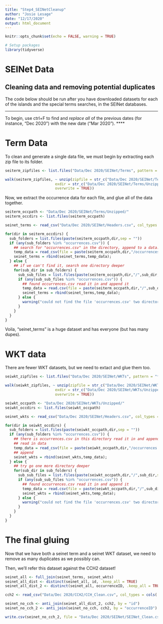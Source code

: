 ```yaml
---
title: "Step4_SEINetCleanup"
author: "Josie Lesage"
date: "12/17/2020"
output: html_document
---
```


```r
knitr::opts_chunk$set(echo = FALSE, warning = TRUE)

# Setup packages
library(tidyverse)
```

# SEINet Data

## Cleaning data and removing potential duplicates
The code below should be run after you have downloaded datasets for each of the islands and the special terms searches, in the SEINet databases.

****
To begin, use ctrl+F to find and *replace all* of the previous dates (for instance, "Dec 2020") with the new date ("Mar 2020").
****


# Term Data
To clean and generate a single data file, we must begin by extracting each zip file to its folder. 

```r
seiterm_zipfiles <- list.files("Data/Dec 2020/SEINet/Terms", pattern = "*.zip")

walk(seiterm_zipfiles, ~ unzip(zipfile = str_c("Data/Dec 2020/SEINet/Terms/", .x),
                       exdir = str_c("Data/Dec 2020/SEINet/Terms/Unzipped/", .x),
                       overwrite = TRUE))
```

Now, we extract the occurrence data for each file, and glue all of the data together.

```r
seiterm_occpath <- "Data/Dec 2020/SEINet/Terms/Unzipped/"
seiterm_occdirs <- list.files(seiterm_occpath)

seinet_terms <- read_csv("Data/Dec 2020/SEINet/Headers.csv", col_types = cols(.default = "c"))

for(dir in seiterm_occdirs) {
  sub_folders = list.files(paste(seiterm_occpath,dir,sep = ""))
  if (any(sub_folders %in% "occurrences.csv")) {
    ## search for "occurrences.csv" in the directory, append to a data.frame if so
    temp_data = read_csv(file = paste(seiterm_occpath,dir,"/occurrences.csv",sep = ""), col_types = cols(.default = "c"))
    seinet_terms = rbind(seinet_terms,temp_data);
  } else {
    ## if we can't find it, search one directory deeper
    for(sub_dir in sub_folders) {
      sub_sub_files = list.files(paste(seiterm_occpath,dir,"/",sub_dir,sep = ""))             
      if (any(sub_sub_files %in% "occurrences.csv")) {
        ## found occurrences.csv read it in and append it
        temp_data = read.csv(file = paste(seiterm_occpath,dir,"/",sub_dir,"/occurrences.csv",sep = ""))
        seinet_terms = rbind(seinet_terms,temp_data);
      } else {
        warning("could not find the file 'occurrences.csv' two directories deep")
      }
    } 
  }
}

```

Voila, "seinet_terms" is a huge dataset and has everyone (but has many dupes). 

# WKT data

There are fewer WKT datasets, but we need to extact and glue them too. 
```r
seiwkt_zipfiles <- list.files("Data/Dec 2020/SEINet/WKTs", pattern = "*.zip")

walk(seiwkt_zipfiles, ~ unzip(zipfile = str_c("Data/Dec 2020/SEINet/WKTs/", .x),
                       exdir = str_c("Data/Dec 2020/SEINet/WKTs/Unzipped/", .x),
                       overwrite = TRUE))
```

```r
seiwkt_occpath <- "Data/Dec 2020/SEINet/WKTs/Unzipped/"
seiwkt_occdirs <- list.files(seiwkt_occpath)

seinet_wkts <- read_csv("Data/Dec 2020/SEINet/Headers.csv", col_types = cols(.default = "c"))

for(dir in seiwkt_occdirs) {
  sub_folders = list.files(paste(seiwkt_occpath,dir,sep = ""))
  if (any(sub_folders %in% "occurrences.csv")) {
    ## there is occurrences.csv in this directory read it in and append to a data.frame.
    ## read in data 
    temp_data = read_csv(file = paste(seiwkt_occpath,dir,"/occurrences.csv",sep = ""), col_types = cols(.default = "c"))
    ## append
    seinet_wkts = rbind(seinet_wkts,temp_data);
  } else {
    ## try go one more directory deeper
    for(sub_dir in sub_folders) {
      sub_sub_files = list.files(paste(seiwkt_occpath,dir,"/",sub_dir,sep = ""))             
      if (any(sub_sub_files %in% "occurrences.csv")) {
        ## found occurrences.csv read it in and append it
        temp_data = read.csv(file = paste(seiwkt_occpath,dir,"/",sub_dir,"/occurrences.csv",sep = ""))
        seinet_wkts = rbind(seinet_wkts,temp_data);
      } else {
        warning("could not find the file 'occurrences.csv' two directories deep")
      }
    } 
  }
}
```

# The final gluing

Now that we have both a seinet term and a seinet WKT dataset, we need to remove as many duplicates as we possibly can. 

Then, we'll refer this dataset against the CCH2 dataset!

```r
seinet_all <- full_join(seinet_terms, seinet_wkts)
seinet_all_dist <- distinct(seinet_all, id, .keep_all = TRUE)
seinet_all_dist_2 <- distinct(seinet_all, occurrenceID, .keep_all = TRUE)

cch2 <- read_csv("Data/Dec 2020/CCH2/CCH_Clean.csv", col_types = cols(.default = "c"))

seinet_no_cch <- anti_join(seinet_all_dist_2, cch2, by = "id")
seinet_no_cch_2 <- anti_join(seinet_no_cch, cch2, by = "occurrenceID")

write.csv(seinet_no_cch_2, file = "Data/Dec 2020/SEINet/SEINet_Clean.csv", na="", row.names=FALSE)
```


